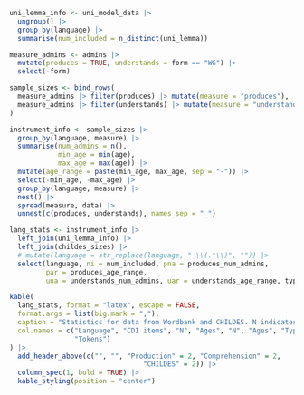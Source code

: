 ```r
uni_lemma_info <- uni_model_data |>
  ungroup() |>
  group_by(language) |>
  summarise(num_included = n_distinct(uni_lemma))

measure_admins <- admins |>
  mutate(produces = TRUE, understands = form == "WG") |>
  select(-form)

sample_sizes <- bind_rows(
  measure_admins |> filter(produces) |> mutate(measure = "produces"),
  measure_admins |> filter(understands) |> mutate(measure = "understands")
)

instrument_info <- sample_sizes |>
  group_by(language, measure) |>
  summarise(num_admins = n(),
            min_age = min(age),
            max_age = max(age)) |>
  mutate(age_range = paste(min_age, max_age, sep = "-")) |>
  select(-min_age, -max_age) |>
  group_by(language, measure) |>
  nest() |>
  spread(measure, data) |>
  unnest(c(produces, understands), names_sep = "_")

lang_stats <- instrument_info |>
  left_join(uni_lemma_info) |>
  left_join(childes_sizes) |>
  # mutate(language = str_replace(language, " \\(.*\\)", "")) |>
  select(language, ni = num_included, pna = produces_num_admins,
         par = produces_age_range,
         una = understands_num_admins, uar = understands_age_range, types, tokens)

kable(
  lang_stats, format = "latex", escape = FALSE,
  format.args = list(big.mark = ","),
  caption = "Statistics for data from Wordbank and CHILDES. N indicates number of children.",
  col.names = c("Language", "CDI items", "N", "Ages", "N", "Ages", "Types",
                "Tokens")
) |>
  add_header_above(c("", "", "Production" = 2, "Comprehension" = 2,
                                 "CHILDES" = 2)) |>
  column_spec(1, bold = TRUE) |>
  kable_styling(position = "center")
```
